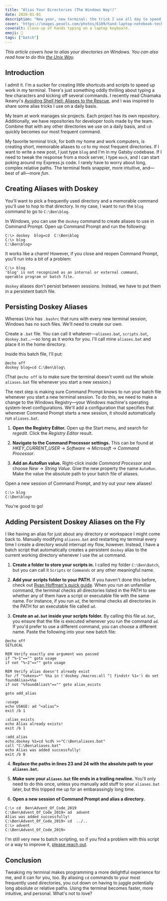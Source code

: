 ```yaml
---
title: "Alias Your Directories (The Windows Way!)"
date: 2020-01-01
description: "New year, new terminal: the trick I use all day to speed up development on Command Prompt."
cover: 'https://images.pexels.com/photos/6189/hand-laptop-notebook-technology.jpg?auto=compress&cs=tinysrgb&dpr=2&h=650&w=940'
coveralt: Close-up of hands typing on a laptop keyboard.
emoji: 🦇
tags: ["batch"]
---
```


_This article covers how to alias your directories on Windows. You can also read how to do this [the Unix Way](https://blog.benmyers.dev/alias-directories-unix/)._

## Introduction

I admit it. I'm a sucker for creating little shortcuts and scripts to speed up work in my terminal. There's just something oddly thrilling about typing a few characters and kicking off several commands. I recently read Chiamaka Ikeanyi's [Avoiding Shell Hell: Aliases to the Rescue](https://chiamakaikeanyi.dev/avoiding-shell-hell-aliases-to-the-rescue/), and I was inspired to share some alias tricks I use on a daily basis.

My team at work manages six projects. Each project has its own repository. Additionally, we have repositories for developer tools made by the team. Combine that with any other directories we use on a daily basis, and `cd` quickly becomes our most frequent command.

My favorite terminal trick, for both my home and work computers, is creating short, memorable aliases to `cd` to my most frequent directories. If I want to write a new post, I just type `blog` and I'm in my Gatsby codebase. If I need to tweak the response from a mock server, I type `mock`, and I can start poking around my Express.js code. I rarely have to worry about long, complex relative paths. The terminal feels snappier, more intuitive, and—best of all—more *fun*.

## Creating Aliases with Doskey

You'll want to pick a frequently used directory and a memorable command you'll use to hop to that directory. In my case, I want to run the `blog` command to go to `C:\Ben\blog`.

In Windows, you can use the `doskey` command to create aliases to use in Command Prompt. Open up Command Prompt and run the following:

```console
C:\> doskey  blog=cd  C:\Ben\blog
C:\> blog
C:\Ben\blog>
```

It works like a charm! However, if you close and reopen Command Prompt, you'll run into a bit of a problem:

```console
C:\> blog
'blog' is not recognized as an internal or external command,
operable program or batch file.
```

`doskey` aliases don't persist between sessions. Instead, we have to put them in a persistent batch file.

## Persisting Doskey Aliases

Whereas Unix has `.bashrc` that runs with every new terminal session, Windows has no such files. We'll need to create our own.

Create a `.bat` file. You can call it whatever—`aliases.bat`, `scripts.bat`, `doskey.bat`…—so long as it works for you. I'll call mine `aliases.bat` and place it in the home directory.

Inside this batch file, I'll put:

```batch {numberLines: true}:title=aliases.bat
@echo off
doskey blog=cd C:\Ben\blog\

```

(That `@echo off` is to make sure the terminal doesn't vomit out the whole `aliases.bat` file whenever you start a new session.)

The next step is making sure Command Prompt knows to run your batch file whenever you start a new terminal session. To do this, we need to make a change to the Windows Registry—your Windows machine's operating system-level configurations. We'll add a configuration that specifies that whenever Command Prompt starts a new session, it should automatically run `aliases.bat`.

1. **Open the Registry Editor.** Open up the Start menu, and search for _regedit_. Click the _Registry Editor_ result.

2. **Navigate to the Command Processor settings.**  This can be found at *HKEY_CURRENT_USER* → *Software* → *Microsoft* → *Command Processor*.

3. **Add an *AutoRun* value.** Right-click inside *Command Processor* and choose *New* → *String Value*. Give the new property the name `AutoRun`. Make the value the absolute path to your batch file of aliases.

Open a new session of Command Prompt, and try out your new aliases!

```console
C:\> blog
C:\Ben\blog>
```

You're good to go!

## Adding Persistent Doskey Aliases on the Fly

I like having an alias for just about any directory or workspace I might come back to. Manually modifying `aliases.bat` and restarting my terminal every time I create a directory would interrupt my flow, however. Instead, I have a batch script that automatically creates a persistent `doskey` alias to the current working directory whenever I use the `ad` command.

1. **Create a folder to store your scripts in.** I called my folder `C:\Ben\Batch`, but you can call it `Scripts` or `Commands` or any other meaningful name.

2. **Add your scripts folder to your PATH.** If you haven't done this before, check out [Ryan Hoffman's quick guide](https://www.architectryan.com/2018/03/17/add-to-the-path-on-windows-10/). When you run an unfamiliar command, the terminal checks all directories listed in the PATH to see whether any of them have a script or executable file with the same name. For instance, if you run `ad`, the terminal checks all directories in the PATH for an executable file called `ad`.

3. **Create an `ad.bat` inside your scripts folder.** By calling this file `ad.bat`, you ensure that the file is executed whenever you run the command `ad`. If you'd prefer to use a different command, you can choose a different name. Paste the following into your new batch file:

```batch {numberLines: true}{23-24}:title=ad.bat
@echo off
SETLOCAL

REM Verify exactly one argument was passed
if "%~1"=="" goto usage
if not "%~2"=="" goto usage

REM Verify alias doesn't already exist
for /f "tokens=*" %%a in ('doskey /macros:all ^| findstr %1=') do set foundAlias=%%a
if not "%foundAlias%"=="" goto alias_exists

goto add_alias

:usage
echo USAGE: ad ^<alias^>
exit /b 1

:alias_exists
echo Alias already exists!
exit /b 1

:add_alias
echo.doskey %1=cd %cd% >>"C:\Ben\aliases.bat"
call "C:\Ben\aliases.bat"
echo Alias was added successfully!
exit /b 0
```

4. **Replace the paths in lines 23 and 24 with the absolute path to your `aliases.bat`.**

5. **Make sure your `aliases.bat` file ends in a trailing newline.** You'll only need to do this once, unless you manually add stuff to your `aliases.bat` later, but this tripped me up for an embarassingly long time.

6. **Open a new session of Command Prompt and alias a directory.**

```console
C:\> cd  Ben\Advent_Of_Code_2019
C:\Ben\Advent_Of_Code_2019> ad  advent
Alias was added successfully!
C:\Ben\Advent_Of_Code_2019> cd  ../..
C:\> advent
C:\Ben\Advent_Of_Code_2019>
```

I'm still very new to batch scripting, so if you find a problem with this script or a way to improve it, [please reach out](https://www.twitter.com/BenDMyers).

## Conclusion

Tweaking my terminal makes programming a more delightful experience for me, and it can for you, too. By aliasing `cd` commands to your most frequently used directories, you cut down on having to juggle potentially long absolute or relative paths. Using the terminal becomes faster, more intuitive, and personal. What's not to love?